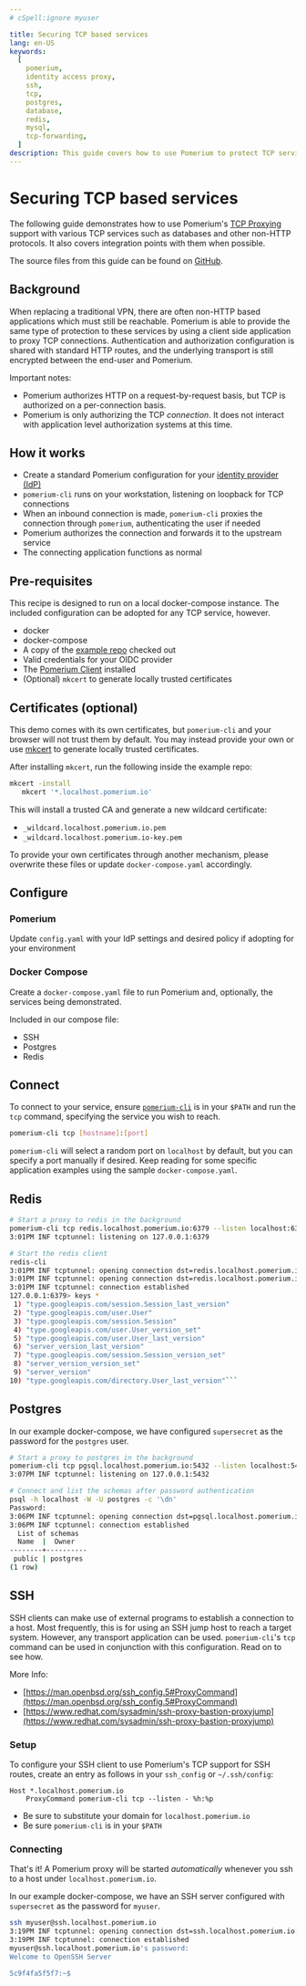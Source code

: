 ```yaml
---
# cSpell:ignore myuser

title: Securing TCP based services
lang: en-US
keywords:
  [
    pomerium,
    identity access proxy,
    ssh,
    tcp,
    postgres,
    database,
    redis,
    mysql,
    tcp-forwarding,
  ]
description: This guide covers how to use Pomerium to protect TCP services such as SSH, Postgres and Redis.
---
```



# Securing TCP based services

The following guide demonstrates how to use Pomerium's [TCP Proxying](/docs/capabilities/tcp) support with various TCP services such as databases and other non-HTTP protocols. It also covers integration points with them when possible.

The source files from this guide can be found on [GitHub](https://github.com/pomerium/pomerium/tree/main/examples/tcp/).

## Background

When replacing a traditional VPN, there are often non-HTTP based applications which must still be reachable. Pomerium is able to provide the same type of protection to these services by using a client side application to proxy TCP connections. Authentication and authorization configuration is shared with standard HTTP routes, and the underlying transport is still encrypted between the end-user and Pomerium.

Important notes:

- Pomerium authorizes HTTP on a request-by-request basis, but TCP is authorized on a per-connection basis.
- Pomerium is only authorizing the TCP _connection_. It does not interact with application level authorization systems at this time.

## How it works

- Create a standard Pomerium configuration for your [identity provider (IdP)](/docs/identity-providers)
- `pomerium-cli` runs on your workstation, listening on loopback for TCP connections
- When an inbound connection is made, `pomerium-cli` proxies the connection through `pomerium`, authenticating the user if needed
- Pomerium authorizes the connection and forwards it to the upstream service
- The connecting application functions as normal

## Pre-requisites

This recipe is designed to run on a local docker-compose instance. The included configuration can be adopted for any TCP service, however.

- docker
- docker-compose
- A copy of the [example repo](https://github.com/pomerium/pomerium/tree/main/examples/tcp/) checked out
- Valid credentials for your OIDC provider
- The [Pomerium Client](/docs/pomerium-core/install/pomerium-cli) installed
- (Optional) `mkcert` to generate locally trusted certificates

## Certificates (optional)

This demo comes with its own certificates, but `pomerium-cli` and your browser will not trust them by default. You may instead provide your own or use [mkcert](https://github.com/FiloSottile/mkcert) to generate locally trusted certificates.

After installing `mkcert`, run the following inside the example repo:

```bash
mkcert -install
   mkcert '*.localhost.pomerium.io'
```

This will install a trusted CA and generate a new wildcard certificate:

- `_wildcard.localhost.pomerium.io.pem`
- `_wildcard.localhost.pomerium.io-key.pem`

To provide your own certificates through another mechanism, please overwrite these files or update `docker-compose.yaml` accordingly.

## Configure

### Pomerium

Update `config.yaml` with your IdP settings and desired policy if adopting for your environment

<PomeriumConfig />

### Docker Compose

Create a `docker-compose.yaml` file to run Pomerium and, optionally, the services being demonstrated.

Included in our compose file:

- SSH
- Postgres
- Redis

<DockerCompose />

## Connect

To connect to your service, ensure [`pomerium-cli`](/docs/pomerium-core/install/pomerium-cli) is in your `$PATH` and run the `tcp` command, specifying the service you wish to reach.

```bash
pomerium-cli tcp [hostname]:[port]
```

`pomerium-cli` will select a random port on `localhost` by default, but you can specify a port manually if desired. Keep reading for some specific application examples using the sample `docker-compose.yaml`.

## Redis

````bash {2,6}
# Start a proxy to redis in the background
pomerium-cli tcp redis.localhost.pomerium.io:6379 --listen localhost:6379 &
3:01PM INF tcptunnel: listening on 127.0.0.1:6379

# Start the redis client
redis-cli
3:01PM INF tcptunnel: opening connection dst=redis.localhost.pomerium.io:6379 proxy=redis.localhost.pomerium.io:443 secure=true
3:01PM INF tcptunnel: opening connection dst=redis.localhost.pomerium.io:6379 proxy=redis.localhost.pomerium.io:443 secure=true
3:01PM INF tcptunnel: connection established
127.0.0.1:6379> keys *
 1) "type.googleapis.com/session.Session_last_version"
 2) "type.googleapis.com/user.User"
 3) "type.googleapis.com/session.Session"
 4) "type.googleapis.com/user.User_version_set"
 5) "type.googleapis.com/user.User_last_version"
 6) "server_version_last_version"
 7) "type.googleapis.com/session.Session_version_set"
 8) "server_version_version_set"
 9) "server_version"
10) "type.googleapis.com/directory.User_last_version"```
````

## Postgres

In our example docker-compose, we have configured `supersecret` as the password for the `postgres` user.

```bash {2,6}
# Start a proxy to postgres in the background
pomerium-cli tcp pgsql.localhost.pomerium.io:5432 --listen localhost:5432 &
3:07PM INF tcptunnel: listening on 127.0.0.1:5432

# Connect and list the schemas after password authentication
psql -h localhost -W -U postgres -c '\dn'
Password:
3:06PM INF tcptunnel: opening connection dst=pgsql.localhost.pomerium.io:5432 proxy=pgsql.localhost.pomerium.io:443 secure=true
3:06PM INF tcptunnel: connection established
  List of schemas
  Name  |  Owner
--------+----------
 public | postgres
(1 row)
```

## SSH

SSH clients can make use of external programs to establish a connection to a host. Most frequently, this is for using an SSH jump host to reach a target system. However, any transport application can be used. `pomerium-cli`'s `tcp` command can be used in conjunction with this configuration. Read on to see how.

More Info:

- [https://man.openbsd.org/ssh_config.5#ProxyCommand](https://man.openbsd.org/ssh_config.5#ProxyCommand)
- [https://www.redhat.com/sysadmin/ssh-proxy-bastion-proxyjump](https://www.redhat.com/sysadmin/ssh-proxy-bastion-proxyjump)

### Setup

To configure your SSH client to use Pomerium's TCP support for SSH routes, create an entry as follows in your `ssh_config` or `~/.ssh/config`:

```
Host *.localhost.pomerium.io
    ProxyCommand pomerium-cli tcp --listen - %h:%p
```

- Be sure to substitute your domain for `localhost.pomerium.io`
- Be sure `pomerium-cli` is in your `$PATH`

### Connecting

That's it! A Pomerium proxy will be started _automatically_ whenever you ssh to a host under `localhost.pomerium.io`.

In our example docker-compose, we have an SSH server configured with `supersecret` as the password for `myuser`.

```bash {1}
ssh myuser@ssh.localhost.pomerium.io
3:19PM INF tcptunnel: opening connection dst=ssh.localhost.pomerium.io:22 proxy=ssh.localhost.pomerium.io:443 secure=true
3:19PM INF tcptunnel: connection established
myuser@ssh.localhost.pomerium.io's password:
Welcome to OpenSSH Server

5c9f4fa5f5f7:~$
```
